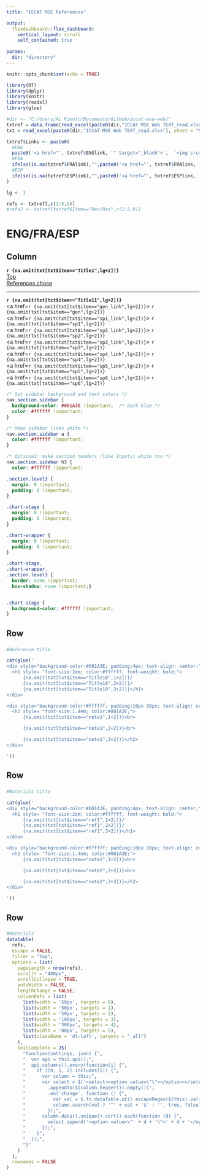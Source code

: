 ---
title: "ICCAT MSE References" 

output:
  flexdashboard::flex_dashboard:
    vertical_layout: scroll
    self_contained: true
  
params:
  dir: "directory"    
---

```{r setup, include=FALSE}
knitr::opts_chunk$set(echo = TRUE)

library(DT)
library(dplyr)
library(knitr)
library(readxl)
library(glue)

#dir <- "C:/Users/Ai Kimoto/Documents/GitHub/iccat-mse-web/"
txtref = data.frame(read_excel(paste0(dir,"ICCAT MSE Web TEXT_read.xlsx"), sheet = "references", col_names = TRUE))
txt = read_excel(paste0(dir,"ICCAT MSE Web TEXT_read.xlsx"), sheet = "NALB", col_names = TRUE)

txtref$Links <- paste0(
  #ENG
  paste0('<a href="', txtref$ENGlink, '" target="_blank">',  '<img src="images/united-kingdom.png" width="40" /></a>'),
  #FRA
  ifelse(is.na(txtref$FRAlink),"",paste0('<a href="', txtref$FRAlink, '" target="_blank">',  '<img src="images/france.png" width="40" /></a>')),
  #ESP
  ifelse(is.na(txtref$ESPlink),"",paste0('<a href="', txtref$ESPlink, '" target="_blank">',  '<img src="images/spain.png" width="40" /></a>'))
)

lg <- 1

refs <- txtref[,c(1:5,9)]
#refs2 <- txtref[txtref$Item=="Rec/Res",c(2:5,9)]

```


ENG/FRA/ESP {data-orientation=rows}
=====================================  

Column {.sidebar}
-----------------------------------------------------------------------

<!-- Column 1 -->
<div>
  <strong>`r {na.omit(txt[txt$item=="Title1",lg+2])}`</strong><br/>
  <a href="#Top">Top</a><br/>
  <a href="#Materials">References chose</a><br/>

</div>

<hr/>

<!-- Column 2 -->
<div>
  <strong>`r {na.omit(txt[txt$item=="Title11",lg+2])}`</strong><br/>
  <a href=`r {na.omit(txt[txt$item=="gen_link",lg+2])}`>
    `r {na.omit(txt[txt$item=="gen",lg+2])}`</a><br/>
  <a href=`r {na.omit(txt[txt$item=="sp1_link",lg+2])}`>
    `r {na.omit(txt[txt$item=="sp1",lg+2])}`</a><br/>
  <a href=`r {na.omit(txt[txt$item=="sp2_link",lg+2])}`>
    `r {na.omit(txt[txt$item=="sp2",lg+2])}`</a><br/>
  <a href=`r {na.omit(txt[txt$item=="sp3_link",lg+2])}`>
    `r {na.omit(txt[txt$item=="sp3",lg+2])}`</a><br/>
  <a href=`r {na.omit(txt[txt$item=="sp4_link",lg+2])}`>
    `r {na.omit(txt[txt$item=="sp4",lg+2])}`</a><br/>
  <a href=`r {na.omit(txt[txt$item=="sp5_link",lg+2])}`>
    `r {na.omit(txt[txt$item=="sp5",lg+2])}`</a><br/>
  <a href=`r {na.omit(txt[txt$item=="sp6_link",lg+2])}`>
    `r {na.omit(txt[txt$item=="sp6",lg+2])}`</a><br/>
</div>



```{css, echo=FALSE}
/* Set sidebar background and text colors */
nav.section.sidebar {
  background-color: #001A3E !important;  /* dark blue */
  color: #ffffff !important;
}

/* Make sidebar links white */
nav.section.sidebar a {
  color: #ffffff !important;
}

/* Optional: make section headers (like Inputs) white too */
nav.section.sidebar h3 {
  color: #ffffff !important;
```

```{css, echo=FALSE}

.section.level3 {
  margin: 0 !important;
  padding: 0 !important;
}

.chart-stage {
  margin: 0 !important;
  padding: 0 !important;
}

.chart-wrapper {
  margin: 0 !important;
  padding: 0 !important;
}

.chart-stage,
.chart-wrapper,
.section.level3 {
  border: none !important;
  box-shadow: none !important;}


.chart-stage {
  background-color: #ffffff !important;  
}


```

Row {data-height=300}
-------------------------------------
   
###  {#Top} 
```{r echo=FALSE, results='asis'}
#Reference title

cat(glue('
<div style="background-color:#001A3E; padding:4px; text-align: center;">
  <h1 style= "font-size:2em; color:#ffffff; font-weight: bold;"> 
      {na.omit(txt[txt$item=="Title10",1+2])}/
      {na.omit(txt[txt$item=="Title10",2+2])}/
      {na.omit(txt[txt$item=="Title10",3+2])}</h1>
</div>

<div style="background-color:#ffffff; padding:10px 30px; text-align: center;">
  <h2 style= "font-size:1.4em; color:#001A3E;"> 
      {na.omit(txt[txt$item=="note1",1+2])}<br>

      {na.omit(txt[txt$item=="note1",2+2])}<br>

      {na.omit(txt[txt$item=="note1",3+2])}</h2>
</div>

'))

``` 

Row {data-height=300}
-------------------------------------

###  {#Materials} 
```{r echo=FALSE, results='asis'}
#Materials title

cat(glue('
<div style="background-color:#001A3E; padding:4px; text-align: center;">
  <h1 style= "font-size:2em; color:#ffffff; font-weight: bold;"> 
      {na.omit(txt[txt$item=="ref1",1+2])}/
      {na.omit(txt[txt$item=="ref1",2+2])}/
      {na.omit(txt[txt$item=="ref1",3+2])}</h1>
</div>

<div style="background-color:#ffffff; padding:10px 30px; text-align: center;">
  <h2 style= "font-size:1.4em; color:#001A3E;"> 
      {na.omit(txt[txt$item=="note2",1+2])}<br>

      {na.omit(txt[txt$item=="note2",2+2])}<br>

      {na.omit(txt[txt$item=="note2",3+2])}</h2>
</div>

'))

``` 


Row {data-height=auto}
-------------------------------------
### 
```{r echo=FALSE, results='asis'}

#Materials
datatable(
  refs,
  escape = FALSE,
  filter = "top",
  options = list(
    pageLength = nrow(refs),
    scrollY = "400px",
    scrollCollapse = TRUE,
    autoWidth = FALSE,
    lengthChange = FALSE,  
    columnDefs = list(
      list(width = '50px', targets = 0),  
      list(width = '50px', targets = 1),  
      list(width = '50px', targets = 2),  
      list(width = '100px', targets = 3),  
      list(width = '300px', targets = 4),  
      list(width = '80px', targets = 5),  
      list(className = 'dt-left', targets = "_all")
    ),
    initComplete = JS(
      "function(settings, json) {",
      "  var api = this.api();",
      "  api.columns().every(function(i) {",
      "    if ([0, 1, 2].includes(i)) {",
      "      var column = this;",
      "      var select = $('<select><option value=\"\"></option></select>')",
      "        .appendTo($(column.header()).empty())",
      "        .on('change', function () {",
      "          var val = $.fn.dataTable.util.escapeRegex($(this).val());",
      "          column.search(val ? '^' + val + '$' : '', true, false).draw();",
      "        });",
      "      column.data().unique().sort().each(function (d) {",
      "        select.append('<option value=\"' + d + '\">' + d + '</option>');",
      "      });",
      "    }",
      "  });",
      "}"
    )
  ),
  rownames = FALSE
)


```   


